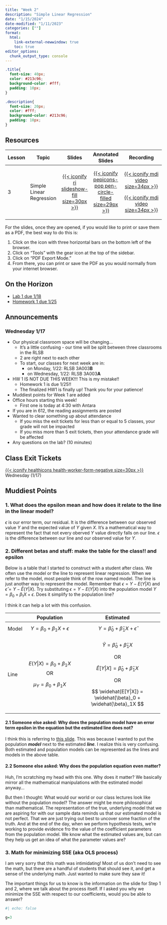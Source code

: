 ```yaml
---
title: "Week 2"
description: "Simple Linear Regression"
date: "1/15/2024"
date-modified: "1/11/2023"
categories: [""]
format: 
  html:
    link-external-newwindow: true
    toc: true
editor_options: 
  chunk_output_type: console
---
```


```css
.title{
  font-size: 40px;
  color: #213c96;
  background-color: #fff;
  padding: 10px;
}

.description{
  font-size: 20px;
  color: #fff;
  background-color: #213c96;
  padding: 10px;
}
```

## Resources

+--------+--------------------------+---------------------------------------------------------------------------------------------+-----------------------------------------------------------------------------------------------------------------------+----------------------------------------------------------------------------------------------------------------------------------------------------------------------------------------------------------------------------------------------------------------------------------------------------------------------------------------------------------------------------------+
| Lesson | Topic                    | Slides                                                                                      | Annotated Slides                                                                                                      | Recording                                                                                                                                                                                                                                                                                                                                                                        |
+========+==========================+:===========================================================================================:+:=====================================================================================================================:+:================================================================================================================================================================================================================================================================================================================================================================================:+
| 3      | Simple Linear Regression | [[{{< iconify ri slideshow-fill size=30px >}}](/slides/03_SLR.qmd)]{style="color:#f8f5f0;"} | [[{{< iconify pepicons-pop pen-circle-filled size=29px >}}](/slides_annotated/03_SLR_01.pdf)]{style="color:#f8f5f0;"} | [[{{< iconify mdi video size=34px >}}](https://ohsuitg-my.sharepoint.com/personal/wakim_ohsu_edu/_layouts/15/stream.aspx?id=%2Fpersonal%2Fwakim%5Fohsu%5Fedu%2FDocuments%2FTeaching%2FClasses%2FW2024%5FBSTA%5F512%5F612%2FStudent%5Ffiles%2FRecordings%2F03%5FSLR%5F01%2Emp4&referrer=StreamWebApp%2EWeb&referrerScenario=AddressBarCopied%2Eview)]{style="color:#f8f5f0;"}     |
|        |                          |                                                                                             |                                                                                                                       |                                                                                                                                                                                                                                                                                                                                                                                  |
|        |                          |                                                                                             |                                                                                                                       | [[{{< iconify mdi video size=34px >}}](https://ohsuitg-my.sharepoint.com/personal/wakim_ohsu_edu/_layouts/15/stream.aspx?id=%2Fpersonal%2Fwakim%5Fohsu%5Fedu%2FDocuments%2FTeaching%2FClasses%2FW2024%5FBSTA%5F512%5F612%2FStudent%5Ffiles%2FRecordings%2F03%5FSLR%5F01%5F2%2Emp4&referrer=StreamWebApp%2EWeb&referrerScenario=AddressBarCopied%2Eview)]{style="color:#f8f5f0;"} |
+--------+--------------------------+---------------------------------------------------------------------------------------------+-----------------------------------------------------------------------------------------------------------------------+----------------------------------------------------------------------------------------------------------------------------------------------------------------------------------------------------------------------------------------------------------------------------------------------------------------------------------------------------------------------------------+

For the slides, once they are opened, if you would like to print or save them as a PDF, the best way to do this is:

1.  Click on the icon with three horizontal bars on the bottom left of the browser.
2.  Click on "Tools" with the gear icon at the top of the sidebar.
3.  Click on "PDF Export Mode."
4.  From there, you can print or save the PDF as you would normally from your internet browser.

## On the Horizon

-   [Lab 1 due 1/18](../labs/Lab_01.qmd)
-   [Homework 1 due 1/25](../homework/HW1.qmd)

## Announcements

### Wednesday 1/17

-   Our physical classroom space will be changing...
    -   It's a little confusing - our time will be split between three classrooms in the RLSB
    -   2 are right next to each other
    -   To start, our classes for next week are in:
        -   on Monday, 1/22: RLSB 3A003**B**
        -   on Wednesday, 1/22: RLSB 3A003**A**
-   HW 1 IS NOT DUE THIS WEEK!!! This is my mistake!!
    -   Homework 1 is due 1/25!!
    -   The finalized HW1 is finally up! Thank you for your patience!
-   Muddiest points for Week 1 are added
-   Office hours starting this week!
    -   First one is today at 4:30 with Antara
-   If you are in 612, the reading assignments are posted
-   Wanted to clear something up about attendance
    -   If you miss the exit tickets for less than or equal to 5 classes, your grade will not be impacted
    -   If you miss more than 5 exit tickets, then your attendance grade will be affected
-   Any questions on the lab? (10 minutes)

## Class Exit Tickets

[[{{< iconify healthicons health-worker-form-negative size=30px >}}](https://forms.office.com/Pages/ResponsePage.aspx?id=V3lz4rj6fk2U9pvWr59xWFMopmPUjRtDiHLswhgacNhUN0NNQklQRUxFMFQ5VkxNUUpXTjIzWEcwNC4u)]{style="color:#f8f5f0;"} Wednesday (1/17)

## Muddiest Points

### 1. What does the epsilon mean and how does it relate to the line in the linear model?

$\epsilon$ is our error term, our residual. It is the difference between our observed value $Y$ and the expected value of $Y$ given $X$. It's a mathematical way to represent the fact that not every oberved $Y$ value directly falls on our line. $\epsilon$ is the difference between our line and our observed value for $Y$.

### 2. Different betas and stuff: make the table for the class!! and epsilon

Below is a table that I started to construct with a student after class. We often use the model or the line to represent linear regression. When we refer to the model, most people think of the row named model. The line is just another way to represent the model. Remember that $\epsilon = Y - E(Y|X)$ and $\widehat\epsilon = Y - \widehat{E}(Y|X)$. Try substituting $\epsilon = Y - E(Y|X)$ into the population model $Y = \beta_0 + \beta_1X + \epsilon$. Does it simplify to the population line?

I think it can help a lot with this confusion.

+-------------+----------------------------------------+---------------------------------------------------------------------+
|             | Population                             | Estimated                                                           |
+=============+:======================================:+:===================================================================:+
| Model       | $$Y =  \beta_0 + \beta_1X + \epsilon$$ | $$Y = \widehat{\beta}_0 + \widehat{\beta}_1 X + \widehat\epsilon $$ |
+-------------+----------------------------------------+---------------------------------------------------------------------+
| Line        | $$E(Y|X) = \beta_0 + \beta_1 X $$ OR   | $$\widehat{Y} = \widehat{\beta}_0 + \widehat{\beta}_1 X $$          |
|             |                                        |                                                                     |
|             | $$\mu_Y = \beta_0 + \beta_1 X $$       | OR                                                                  |
|             |                                        |                                                                     |
|             |                                        | $$                                                                  |
|             |                                        | \widehat{E}[Y|X] = \widehat{\beta}_0 + \widehat{\beta}_1X           |
|             |                                        | $$                                                                  |
|             |                                        |                                                                     |
|             |                                        | OR                                                                  |
|             |                                        |                                                                     |
|             |                                        | $$                                                                  |
|             |                                        | \widehat{E[Y|X]} = \widehat{\beta}_0 + \widehat{\beta}_1X           |
|             |                                        | $$                                                                  |
+-------------+----------------------------------------+---------------------------------------------------------------------+

#### 2.1 Someone else asked: Why does the population model have an error term epsilon in the equation but the estimated line does not?

I think this is referring to [this slide](https://nwakim.github.io/W2024_BSTA_512/slides/03_SLR.html#/simple-linear-regression-model-1). This was because I wanted to put the population ***model*** next to the estimated ***line***. I realize this is very confusing. Both estimated and population models can be represented as the lines and models in the above table.

#### 2.2 Someone else asked: Why does the population equation even matter?

Huh, I'm scratching my head with this one. Why does it matter? We basically mirror all the mathematical manipulations with the estimated model anyway...

But then I thought: What would our world or our class lectures look like without the population model? The answer might be more philosophical than mathematical. The representation of the true, underlying model that we are aspiring for with our sample data reminds us that our estimated model is not perfect. That we are just trying out best to uncover some fraction of the truth. And at the end of the day, when we perform hypothesis tests, we're working to provide evidence fro the value of the coefficient parameters from the population model. We know what the estimated values are, but can they help us get an idea of what the parameter values are?

### 3. Math for minimizing SSE (aka OLS process)

I am very sorry that this math was intimidating! Most of us don't need to see the math, but there are a handful of students that should see it, and get a sense of the underlying math. Just wanted to make sure they saw it!

The important things for us to know is the information on the slide for Step 1 and 2, where we talk about the process itself. If I asked you why we minimize the SSE with respect to our coefficients, would you be able to answer?

```r
#| echo: false

g=3
```
